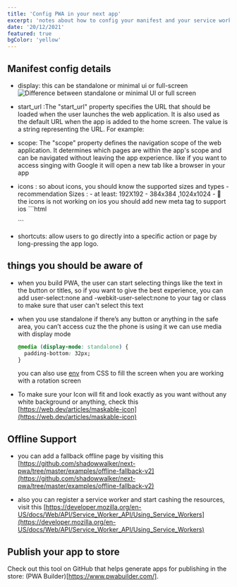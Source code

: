 ```yaml
---
title: 'Config PWA in your next app'
excerpt: 'notes about how to config your manifest and your service workers'
date: '20/12/2021'
featured: true
bgColor: 'yellow'
---
```


## Manifest config details

- <Tag>display</Tag>: this can be standalone or minimal ui or full-screen
  <img
    src="/assets/notes/config-pwa-in-your-next-app/pwa-phone-size.png"
    alt="Difference between standalone or minimal UI or full screen"
    className="mt-3"
  />

- <Tag>start_url</Tag> :The "start_url" property specifies the URL that should be loaded when the user
  launches the web application. It is also used as the default URL when the app is added to the home
  screen. The value is a string representing the URL. For example:

- <Tag>scope</Tag>: The "scope" property defines the navigation scope of the web application. It
  determines which pages are within the app's scope and can be navigated without leaving the app
  experience. like if you want to access singing with Google it will open a new tab like a browser
  in your app

- <Tag>icons</Tag> : so about icons, you should know the supported sizes and types - recommendation Sizes
  : - at least: 192X192 - 384x384 ,1024x1024 - 🔴 the icons is not working on ios you should add new
  meta tag to support ios ```html
  <link rel="apple-touch-icon" sizes="190x190" href="/path/to/your/icon.png" />
  ```
- <Tag>shortcuts</Tag>: allow users to go directly into a specific action or page by long-pressing
  the app logo.

## things you should be aware of

- when you build PWA, the user can start selecting things like the text in the button or titles, so if you want to give the best experience, you can add user-select:none and -webkit-user-select:none to your tag or class to make sure that user can't select this text

- when you use standalone if there’s any button or anything in the safe area, you can’t access cuz the the phone is using it we can use media with display mode

  ```css
  @media (display-mode: standalone) {
    padding-bottom: 32px;
  }
  ```

  you can also use [env](https://developer.mozilla.org/en-US/docs/Web/CSS/env) from CSS to fill the screen when you are working with a rotation screen

- To make sure your Icon will fit and look exactly as you want without any white background or anything, check this
  [https://web.dev/articles/maskable-icon](https://web.dev/articles/maskable-icon)

## Offline Support

- you can add a fallback offline page by visiting this [https://github.com/shadowwalker/next-pwa/tree/master/examples/offline-fallback-v2](https://github.com/shadowwalker/next-pwa/tree/master/examples/offline-fallback-v2)

- also you can register a service worker and start cashing the resources, visit this [https://developer.mozilla.org/en-US/docs/Web/API/Service_Worker_API/Using_Service_Workers](https://developer.mozilla.org/en-US/docs/Web/API/Service_Worker_API/Using_Service_Workers)

## Publish your app to store

Check out this tool on GitHub that helps generate apps for publishing in the store: (PWA Builder)[https://www.pwabuilder.com/].
